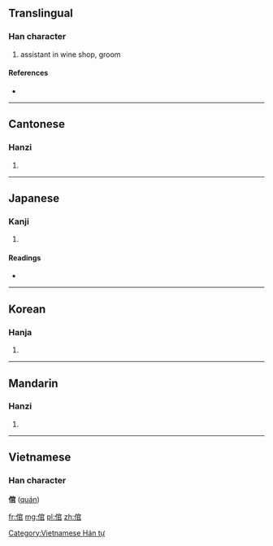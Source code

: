 ==Translingual==

===Han character===
{{Han char|rn=9|rad=人|as=08|sn=10|four=2327<sub>7</sub>|canj=人十口口 (OJRR)}}

# assistant in wine shop, groom

====References====
* {{Han ref|kx=0107.180|dkj=00759|dj=0228.030|hdz=10184.040|uh=500C|ud=20492|bh=ADBE|bd=44478}}

----

==Cantonese==

===Hanzi===
{{yue-hanzi|jyut=|y=gun1}}

# {{defn|Cantonese|sort=人08}}

----

==Japanese==

===Kanji===
{{ja-kanji|grade=|rs=人08}}

# {{defn|Japanese|sort=人08}}

====Readings====
* {{ja-readings|on=[[くわん]] (kuwan)|kun=[[とねり]] (toneri)}}

----

==Korean==

===Hanja===
{{ko-hanja|hangeul=관|rv=gwan|mr=kwan}}

# {{defn|Korean|sort=人08}}

----

==Mandarin==

===Hanzi===
{{cmn-hanzi|pin=[[dào]] ([[dao4]]), [[guān]] ([[guan1]])|wg=tao<sup>4</sup>, kuan<sup>1</sup>}}
#{{defn|Mandarin|sort=人08}}

----

==Vietnamese==
===Han character===
'''倌''' ([[quán]])

[[Category:Vietnamese Hán tự]]

[[fr:倌]]
[[mg:倌]]
[[pl:倌]]
[[zh:倌]]